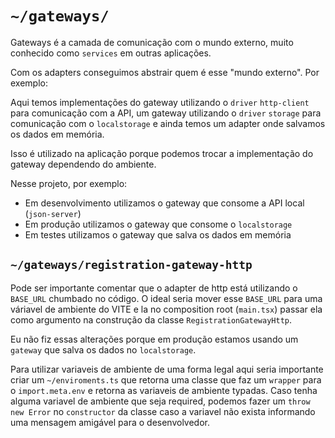 # `~/gateways/`

Gateways é a camada de comunicação com o mundo externo, muito conhecido como `services` em outras aplicações.

Com os adapters conseguimos abstrair quem é esse "mundo externo". Por exemplo:

Aqui temos implementações do gateway utilizando o `driver` `http-client` para comunicação com a API,
um gateway utilizando o `driver` `storage` para comunicação com o `localstorage` e ainda temos um adapter
onde salvamos os dados em memória.

Isso é utilizado na aplicação porque podemos trocar a implementação do gateway dependendo do ambiente.

Nesse projeto, por exemplo:

- Em desenvolvimento utilizamos o gateway que consome a API local (`json-server`)
- Em produção utilizamos o gateway que consome o `localstorage`
- Em testes utilizamos o gateway que salva os dados em memória

## `~/gateways/registration-gateway-http`

Pode ser importante comentar que o adapter de http está utilizando o `BASE_URL` chumbado no código.
O ideal seria mover esse `BASE_URL` para uma váriavel de ambiente do VITE e la no composition root
(`main.tsx`) passar ela como argumento na construção da classe `RegistrationGatewayHttp`.

Eu não fiz essas alterações porque em produção estamos usando um `gateway` que salva os dados no `localstorage`.

Para utilizar variaveis de ambiente de uma forma legal aqui seria importante criar um `~/enviroments.ts` que retorna
uma classe que faz um `wrapper` para o `import.meta.env` e retorna as variaveis de ambiente typadas. Caso
tenha alguma variavel de ambiente que seja required, podemos fazer um `throw new Error` no `constructor` da classe
caso a variavel não exista informando uma mensagem amigável para o desenvolvedor.
